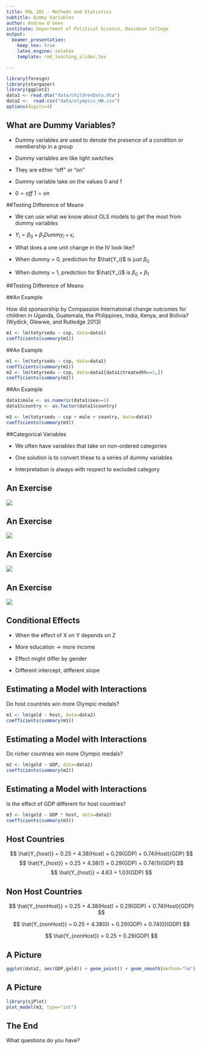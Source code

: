 ```yaml
---
title: POL 201 - Methods and Statistics
subtitle: Dummy Variables
author: Andrew O'Geen
institute: Department of Political Science, Davidson College
output: 
  beamer_presentation:
    keep_tex: true
    latex_engine: xelatex
    template: rmd_teaching_slides.tex

---
```


```r
library(foreign)
library(stargazer)
library(ggplot2)
data1 <- read.dta("data/childrenData.dta")
data2 <-  read.csv("data/olympics_HW.csv")
options(digits=4)

```


## What are Dummy Variables?

- Dummy variables are used to denote the presence of a condition or membership in a group

- Dummy variables are like light switches

- They are either "off" or "on"

- Dummy variable take on the values 0 and 1

- $0 = off \text{      } 1 = on$

##Testing Difference of Means

- We can use what we know about OLS models to get the most from dummy variables

- $Y_i = \beta_0 + \beta_{1}Dummy_i + \epsilon_i$

- What does a one unit change in the IV look like?

- When dummy = 0, prediction for $\hat{Y_i}$ is just $\beta_0$

- When dummy = 1, prediction for $\hat{Y_i}$ is  $\beta_0 + \beta_1$

##Testing Difference of Means

\includegraphics[width=0.5\textwidth, height=0.8\textheight]{images/obamaGraphic.png}
\includegraphics[width=0.45\textwidth, height=0.6\textheight]{images/obamaTable.png}

##An Example

How did sponsorship by Compassion International change outcomes for children in Uganda, Guatemala, the Philippines, India, Kenya, and Bolivia? (Wydick, Glewwe, and Rutledge 2013)

```r
m1 <- lm(totyrsedu ~ csp, data=data1)
coefficients(summary(m1))
```

##An Example

```r
m1 <- lm(totyrsedu ~ csp, data=data1)
coefficients(summary(m1))
m2 <- lm(totyrsedu ~ csp, data=data1[data1$treatedhh==1,])
coefficients(summary(m2))
```

##An Example

```r
data1$male <- as.numeric(data1$sex==1)
data1$country <- as.factor(data1$country)
```

```r
m3 <- lm(totyrsedu ~ csp + male + country, data=data1)
coefficients(summary(m3))
```

##Categorical Variables

- We often have variables that take on non-ordered categories

- One solution is to convert these to a series of dummy variables

- Interpretation is always with respect to excluded category

## An Exercise

![](images/regionWest.png)

## An Exercise

![](images/regionSouth.png)

## An Exercise

![](images/regionMidwest.png)

## An Exercise

![](images/regionFull.png)

## Conditional Effects

- When the effect of X on Y depends on Z

- More education -> more income

- Effect might differ by gender

- Different intercept, different slope

## Estimating a Model with Interactions

Do host countries win more Olympic medals?

```r
m1 <- lm(gold ~ host, data=data2)
coefficients(summary(m1))
```

## Estimating a Model with Interactions

Do richer countries win more Olympic medals?

```r
m2 <- lm(gold ~ GDP, data=data2)
coefficients(summary(m2))
```

## Estimating a Model with Interactions

Is the effect of GDP different for host countries?

```r
m3 <- lm(gold ~ GDP * host, data=data2)
coefficients(summary(m3))
```

## Host Countries

$$
\hat{Y_{host}}  =  0.25 + 4.38(Host) + 0.29(GDP) + 0.74(Host)(GDP)
$$
$$
\hat{Y_{host}} =  0.25 + 4.38(1) + 0.29(GDP) + 0.74(1)(GDP)
$$
$$
\hat{Y_{host}} =  4.63 + 1.03(GDP)
$$


## Non Host Countries

$$
\hat{Y_{nonHost}}   =  0.25 + 4.38(Host) + 0.29(GDP) + 0.74(Host)(GDP)
$$


$$ 
\hat{Y_{nonHost}} =  0.25 + 4.38(0) + 0.29(GDP) + 0.74(0)(GDP)
$$

$$
\hat{Y_{nonHost}}   =  0.25 + 0.29(GDP)
$$

## A Picture

```r
ggplot(data2, aes(GDP,gold)) + geom_point() + geom_smooth(method="lm")
```

## A Picture

```r
library(sjPlot)
plot_model(m3, type="int")
```

## The End {.c}
\centering
What questions do you have?


